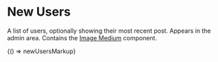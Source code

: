 
<Meta title="Legacy/Components/New Users" />

# New Users

A list of users, optionally showing their most recent post. Appears in the admin area. Contains the [Image Medium](/?path=/docs/legacy-components-image-medium--image-medium) component.

<Preview>
  <Story name="New Users" height="1100px">
    {() => newUsersMarkup}
  </Story>
</Preview>

